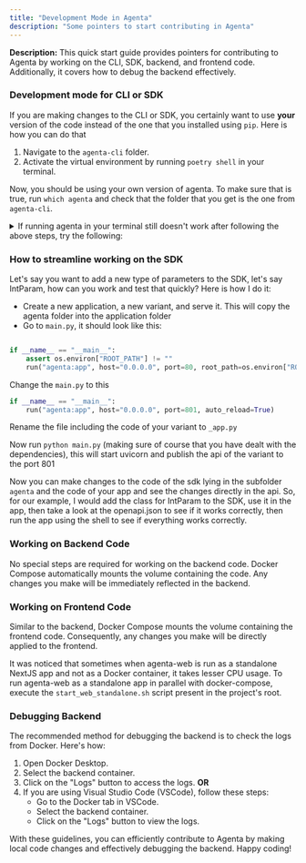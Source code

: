 ```yaml
---
title: "Development Mode in Agenta"
description: "Some pointers to start contributing in Agenta"
---
```


**Description:** This quick start guide provides pointers for contributing to Agenta by working on the CLI, SDK, backend, and frontend code. Additionally, it covers how to debug the backend effectively.

### Development mode for CLI or SDK

If you are making changes to the CLI or SDK, you certainly want to use **your** version of the code instead of the one that you installed using `pip`. Here is how you can do that

1. Navigate to the `agenta-cli` folder.
2. Activate the virtual environment by running `poetry shell` in your terminal.

Now, you should be using your own version of agenta. To make sure that is true, run `which agenta` and check that the folder that you get is the one from `agenta-cli`.

<details>
<summary>If running agenta in your terminal still doesn't work after following the above steps, try the following:</summary>

**Solution 1:**

1. Leave the poetry environement (simply run `exit`)
2. Run `pip uninstall agenta`
3. Run again `poetry shell`

Don't forget to reinstall agenta after you finish development.

**Solution 2:**

- In the terminal where the poetry virtual environment is activated, run `which agenta`.
- Copy the path where `agenta` is located, and add `export agenta=/replace/path/to/agenta` at the last line in your shell configuration file. If you're running Ubuntu, your shell configuration file will be `~/.bashrc`.
- Go to the terminal where you tried running `agenta`, and apply the changes you've made by running `source ~/.bashrc`. Proceed to run `export` to confirm `agenta` has been exported.
- If you see `agenta` along with its path, proceed to initialize your application by running `$agenta init` and follow through the steps.
- When you're ready to serve your app, run `$agenta variant serve`.

</details>

### How to streamline working on the SDK

Let's say you want to add a new type of parameters to the SDK, let's say IntParam, how can you work and test that quickly?
Here is how I do it:

- Create a new application, a new variant, and serve it. This will copy the agenta folder into the application folder
- Go to `main.py`, it should look like this:

```python

if __name__ == "__main__":
    assert os.environ["ROOT_PATH"] != ""
    run("agenta:app", host="0.0.0.0", port=80, root_path=os.environ["ROOT_PATH"])
```

Change the `main.py` to this

```python
if __name__ == "__main__":
    run("agenta:app", host="0.0.0.0", port=801, auto_reload=True)
```

Rename the file including the code of your variant to `_app.py`

Now run `python main.py` (making sure of course that you have dealt with the dependencies), this will start uvicorn and publish the api of the variant to the port 801

Now you can make changes to the code of the sdk lying in the subfolder `agenta` and the code of your app and see the changes directly in the api. So, for our example, I would add the class for IntParam to the SDK, use it in the app, then take a look at the openapi.json to see if it works correctly, then run the app using the shell to see if everything works correctly.

### Working on Backend Code

No special steps are required for working on the backend code. Docker Compose automatically mounts the volume containing the code. Any changes you make will be immediately reflected in the backend.

### Working on Frontend Code

Similar to the backend, Docker Compose mounts the volume containing the frontend code. Consequently, any changes you make will be directly applied to the frontend.

It was noticed that sometimes when agenta-web is run as a standalone NextJS app and not as a Docker container, it takes lesser CPU usage. To run agenta-web as a standalone app in parallel with docker-compose, execute the `start_web_standalone.sh` script present in the project's root.

### Debugging Backend

The recommended method for debugging the backend is to check the logs from Docker. Here's how:

1. Open Docker Desktop.
2. Select the backend container.
3. Click on the "Logs" button to access the logs.
   **OR**
4. If you are using Visual Studio Code (VSCode), follow these steps:
   - Go to the Docker tab in VSCode.
   - Select the backend container.
   - Click on the "Logs" button to view the logs.

With these guidelines, you can efficiently contribute to Agenta by making local code changes and effectively debugging the backend. Happy coding!
